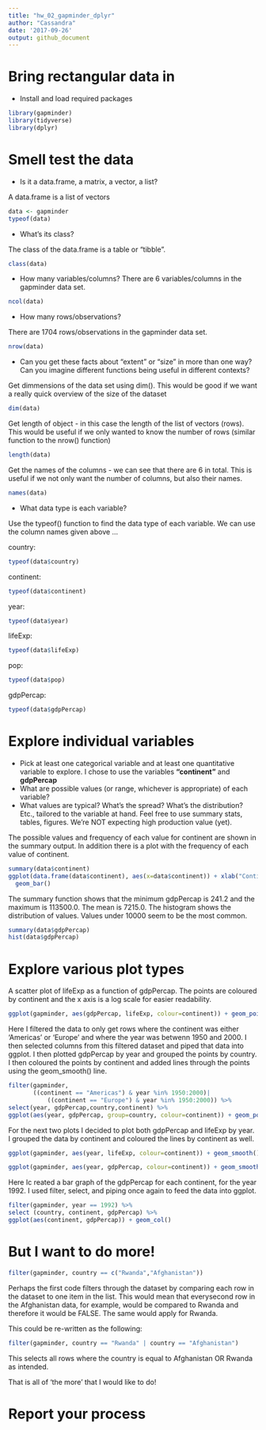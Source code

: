 ```yaml
---
title: "hw_02_gapminder_dplyr"
author: "Cassandra"
date: '2017-09-26'
output: github_document
---
```


# Bring rectangular data in
* Install and load required packages
```r
library(gapminder)
library(tidyverse)
library(dplyr)
```


# Smell test the data
* Is it a data.frame, a matrix, a vector, a list?

A data.frame is a list of vectors
```r
data <- gapminder
typeof(data)
```
* What’s its class?

The class of the data.frame is a table or "tibble".
```r
class(data)
```
* How many variables/columns?
There are 6 variables/columns in the gapminder data set.
```r
ncol(data)
```

* How many rows/observations?

There are 1704 rows/observations in the gapminder data set.

```r
nrow(data)
```
* Can you get these facts about “extent” or “size” in more than one way? Can you imagine different functions being useful in different contexts?

Get dimmensions of the data set using dim(). This would be good if we want a really quick overview of the size of the dataset
```r
dim(data)
```

Get length of object - in this case the length of the list of vectors (rows). This would be useful if we only wanted to know the number of rows (similar function to the nrow() function)
```r

length(data)
```
Get the names of the columns - we can see that there are 6 in total. This is useful if we not only want the number of columns, but also their names.
```r
names(data)
```
* What data type is each variable?

Use the typeof() function to find the data type of each variable. We can use the column names given above ...

country:
```r
typeof(data$country)
```
continent:
```r
typeof(data$continent)
```
year:
```r
typeof(data$year)
```
lifeExp:
```r
typeof(data$lifeExp)
```
pop:
```r
typeof(data$pop)
```
gdpPercap:
```r
typeof(data$gdpPercap)
```

# Explore individual variables
* Pick at least one categorical variable and at least one quantitative variable to explore.
I chose to use the variables **"continent"** and **gdpPercap**
* What are possible values (or range, whichever is appropriate) of each variable?
* What values are typical? What’s the spread? What’s the distribution? Etc., tailored to the variable at hand. Feel free to use summary stats, tables, figures. We’re NOT expecting high production value (yet).

The possible values and frequency of each value for continent are shown in the summary output. In addition there is a plot with the frequency of each value of continent.

```r
summary(data$continent)
ggplot(data.frame(data$continent), aes(x=data$continent)) + xlab("Continent") + ylab("Frequency") +
  geom_bar()
```

The summary function shows that the minimum gdpPercap is 241.2 and the maximum is 113500.0. The mean is 7215.0. The histogram shows the distribution of values. Values under 10000 seem to be the most common.
```r
summary(data$gdpPercap)
hist(data$gdpPercap)

```

# Explore various plot types

A scatter plot of lifeExp as a function of gdpPercap. The points are coloured by continent and the x axis is a log scale for easier readability.

```r
ggplot(gapminder, aes(gdpPercap, lifeExp, colour=continent)) + geom_point() + scale_x_log10()
```

Here I filtered the data to only get rows where the continent was either 'Americas' or 'Europe' and where the year was betwenn 1950 and 2000. I then selected columns from this filtered dataset and piped that data into ggplot.  I then plotted gdpPercap by year and grouped the points by country. I then coloured the points by continent and added lines through the points using the geom_smooth() line.


```r
filter(gapminder,
       ((continent == "Americas") & year %in% 1950:2000)|
           ((continent == "Europe") & year %in% 1950:2000)) %>%
select(year, gdpPercap,country,continent) %>%
ggplot(aes(year, gdpPercap, group=country, colour=continent)) + geom_point() + geom_smooth(se=FALSE, method="loess", span=5)
```

For the next two plots I decided to plot both gdpPercap and lifeExp by year. I grouped the data by continent and coloured the lines by continent as well.
```r
ggplot(gapminder, aes(year, lifeExp, colour=continent)) + geom_smooth() 
```

```r
ggplot(gapminder, aes(year, gdpPercap, colour=continent)) + geom_smooth() 
```

Here Ic reated a bar graph of the gdpPercap for each continent, for the year 1992. I used filter, select, and piping once again to feed the data into ggplot.

```r
filter(gapminder, year == 1992) %>%
select (country, continent, gdpPercap) %>%
ggplot(aes(continent, gdpPercap)) + geom_col()
```

# But I want to do more!

```r
filter(gapminder, country == c("Rwanda","Afghanistan"))
```

Perhaps the first code filters through the dataset by comparing each row in the dataset to one item in the list. This would mean that everysecond row in the Afghanistan data, for example, would be compared to Rwanda and therefore it would be FALSE. The same would apply for Rwanda.

This could be re-written as the following:
```r
filter(gapminder, country == "Rwanda" | country == "Afghanistan")
```
This selects all rows where the country is equal to Afghanistan OR Rwanda as intended.

That is all of 'the more' that I would like to do!

# Report your process


